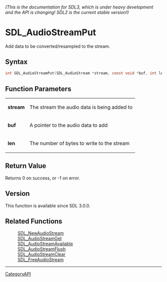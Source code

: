 ====== (This is the documentation for SDL3, which is under heavy development and the API is changing! SDL2 is the current stable version!) ======
= SDL_AudioStreamPut =

Add data to be converted/resampled to the stream.

== Syntax ==

<syntaxhighlight lang='c'>
int SDL_AudioStreamPut(SDL_AudioStream *stream, const void *buf, int len);
</syntaxhighlight>

== Function Parameters ==

{|
|'''stream'''
|The stream the audio data is being added to
|-
|'''buf'''
|A pointer to the audio data to add
|-
|'''len'''
|The number of bytes to write to the stream
|}

== Return Value ==

Returns 0 on success, or -1 on error.

== Version ==

This function is available since SDL 3.0.0.

== Related Functions ==

:[[SDL_NewAudioStream]]
:[[SDL_AudioStreamGet]]
:[[SDL_AudioStreamAvailable]]
:[[SDL_AudioStreamFlush]]
:[[SDL_AudioStreamClear]]
:[[SDL_FreeAudioStream]]

----
[[CategoryAPI]]


